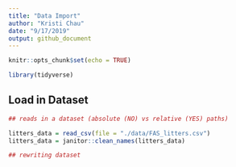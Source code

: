 ```yaml
---
title: "Data Import"
author: "Kristi Chau"
date: "9/17/2019"
output: github_document
---
```


```r
knitr::opts_chunk$set(echo = TRUE)

library(tidyverse)
```

## Load in Dataset

```r
## reads in a dataset (absolute (NO) vs relative (YES) paths)

litters_data = read_csv(file = "./data/FAS_litters.csv")
litters_data = janitor::clean_names(litters_data)

## rewriting dataset
```

